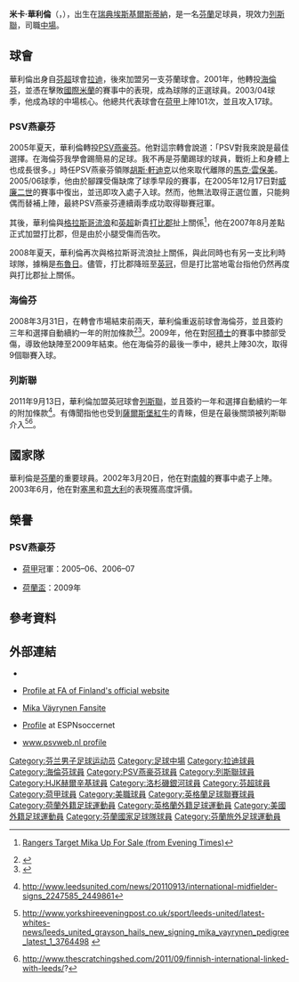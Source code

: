 {{noteTA
|G1=足球
|G2=FAcup
|G3=uefa
|G4=列斯聯
|T=zh-hans:米卡·韦于吕宁;zh-hk:米卡·華利倫;zh-tw:米卡·韋於呂寧;
|1=zh-hans:米卡·韦于吕宁;zh-hk:米卡·華利倫;zh-tw:米卡·韋於呂寧;
|2=zh-hans:韦于吕宁;zh-hk:華利倫;zh-tw:韋於呂寧;
|3=zh-hans:拉赫蒂;zh-hk:拉迪;zh-tw:拉赫蒂;
|4=zh-hans:马克·范博梅尔;zh-hk:馬克·雲保美;zh-tw:馬克·范博梅爾;
}}
{{Infobox football biography
 | playername           = 米卡·華利倫<br>''Mika Väyrynen''
 | image                = [[Image:Mika_Väyrynen.jpg|200px]]
 | height               = {{height|m=1.8}}
 | dateofbirth          = {{birth date and age|df=yes|1981|12|28}}
 | cityofbirth          = [[埃斯基爾斯蒂納|埃斯基爾斯蒂納]]
 | countryofbirth       = [[瑞典|瑞典]]
 | currentclub          = [[列斯聯足球會|列斯聯]]
 | clubnumber           = 7
 | position             = [[中場|中場]]
 | years1   = 1999–2000 | clubs1   = [[拉赫蒂足球俱乐部|拉迪]] | caps1   = 36 | goals1   = 11
 | years2   = 2001 | clubs2   = {{Link-en|約克里特|FC Jokerit}} | caps2   = 30 | goals2   = 4
 | years3   = 2001–2005 | clubs3   = [[海倫芬足球會|海倫芬]] | caps3   = 101 | goals3   = 17
 | years4   = 2005–2008 | clubs4   = [[PSV燕豪芬|PSV燕豪芬]] | caps4   = 29 | goals4   = 2
 | years5   = 2008–2011 | clubs5   = [[海倫芬足球會|海倫芬]]  | caps5   = 57 | goals5   = 11
 | years6   = 2011−     | clubs6   = [[列斯聯足球會|列斯聯]] | caps6 = 0 | goals6 = 0
 | nationalyears1   = 2002–2015 | nationalteam1   = [[芬蘭國家足球隊|芬蘭]] | nationalcaps1   = 64 | nationalgoals1   = 5
 | pcupdate             = 2011年9月20日 (二) 04:26 (UTC)
 | ntupdate             = 2011年9月20日 (二) 04:26 (UTC)
}}
'''米卡·華利倫'''（{{lang-fi|Mika Väyrynen}}，{{bd|1981年|12月28日|catIdx=Vayrynen, Mika}}），出生在[[瑞典|瑞典]][[埃斯基爾斯蒂納|埃斯基爾斯蒂納]]，是一名[[芬蘭|芬蘭]]足球員，現效力[[列斯聯足球會|列斯聯]]，司職[[中場|中場]]。

==球會==
華利倫出身自[[芬蘭足球超級聯賽|芬超]]球會[[拉赫蒂足球俱乐部|拉迪]]，後來加盟另一支芬蘭球會{{Link-en|約克里特|FC Jokerit}}。2001年，他轉投[[海倫芬足球會|海倫芬]]，並憑在擊敗[[國際米蘭足球會|國際米蘭]]的賽事中的表現，成為球隊的正選球員。2003/04球季，他成為球的中場核心。他總共代表球會在[[荷蘭足球甲級聯賽|荷甲]]上陣101次，並且攻入17球。

===PSV燕豪芬===
2005年夏天，華利倫轉投[[PSV燕豪芬|PSV燕豪芬]]。他對這宗轉會說道：「PSV對我來說是最佳選擇。在海倫芬我學會踢簡易的足球。我不再是芬蘭踢球的球員，戰術上和身體上也成長很多。」時任PSV燕豪芬領隊[[胡斯·軒迪克|胡斯·軒迪克]]以他來取代離隊的[[馬克·雲保美|馬克·雲保美]]。2005/06球季，他由於腳踝受傷缺席了球季早段的賽事，在2005年12月17日對[[蒂爾堡威廉二世|威廉二世]]的賽事中復出，並迅即攻入處子入球。然而，他無法取得正選位置，只能夠偶而替補上陣，最終PSV燕豪芬連續兩季成功取得聯賽冠軍。

其後，華利倫與[[格拉斯哥流浪足球會|格拉斯哥流浪]]和[[英格蘭足球超級聯賽|英超]]新貴[[打比郡足球會|打比郡]]扯上關係<ref>{{en}}[http://www.eveningtimes.co.uk/sport/display.var.2405577.0.rangers_target_mika_up_for_sale.php Rangers Target Mika Up For Sale (from Evening Times)<!-- Bot generated title -->]</ref>，他在2007年8月差點正式加盟打比郡，但是由於小腿受傷而告吹。

2008年夏天，華利倫再次與格拉斯哥流浪扯上關係，與此同時也有另一支比利時球隊，據稱是[[布魯日俱樂部|布魯日]]。儘管，打比郡降班至[[英格蘭足球冠軍聯賽|英冠]]，但是打比當地電台指他仍然再度與打比郡扯上關係。

===海倫芬===
2008年3月31日，在轉會市場結束前兩天，華利倫重返前球會海倫芬，並且簽約三年和選擇自動續約一年的附加條款<ref>{{nl}}{{cite web |url=http://www.sc-heerenveen.nl/web/show/id=42457/contentid=7950 |title=Väyrynen keert terug bij sc Heerenveen |publisher=Sc-heerenveen.nl |date= |accessdate=2010-04-27 }}{{dead link|date=2018年1月 |bot=InternetArchiveBot |fix-attempted=yes }}</ref><ref>{{fi}}{{cite web|url=http://www.mtv3.fi/urheilu/futis/uutiset.shtml/arkistot/futis/2008/08/694821 |title=Mika Väyrynen palaa Heerenveeniin |publisher=MTV3.fi |date=2008-08-31 |accessdate=2010-04-27}}</ref>。2009年，他在對[[阿積士足球會|阿積士]]的賽事中膝部受傷，導致他缺陣至2009年結束。他在海倫芬的最後一季中，總共上陣30次，取得9個聯賽入球。

===列斯聯===
2011年9月13日，華利倫加盟英冠球會[[列斯聯足球會|列斯聯]]，並且簽約一年和選擇自動續約一年的附加條款<ref>{{en}}http://www.leedsunited.com/news/20110913/international-midfielder-signs_2247585_2449861</ref>。有傳聞指他也受到[[薩爾斯堡紅牛足球會|薩爾斯堡紅牛]]的青睞，但是在最後關頭被列斯聯介入<ref>{{en}}http://www.yorkshireeveningpost.co.uk/sport/leeds-united/latest-whites-news/leeds_united_grayson_hails_new_signing_mika_vayrynen_pedigree_latest_1_3764498 {{Wayback|url=http://www.yorkshireeveningpost.co.uk/sport/leeds-united/latest-whites-news/leeds_united_grayson_hails_new_signing_mika_vayrynen_pedigree_latest_1_3764498 |date=20110923150523 }}</ref><ref>{{en}}http://www.thescratchingshed.com/2011/09/finnish-international-linked-with-leeds/?</ref>。

==國家隊==
華利倫是[[芬蘭國家足球隊|芬蘭]]的重要球員。2002年3月20日，他在對[[南韓國家足球隊|南韓]]的賽事中處子上陣。2003年6月，他在對[[塞爾維亞和黑山國家足球隊|塞黑]]和[[意大利國家足球隊|意大利]]的表現獲高度評價。

==榮譽==
===PSV燕豪芬===
*[[荷蘭足球甲級聯賽|荷甲]]冠軍：2005–06、2006–07

*[[荷蘭盃|荷蘭盃]]：2009年

==參考資料==
{{reflist}}

==外部連結==
*{{en}}{{twitter|MikaVayrynen10}}
*{{fi icon}} [https://web.archive.org/web/20070509002147/http://www.palloliitto.fi/maajoukkueet/miesten_a-maajoukkue/pelaajat/vayrynen_mika/ Profile at FA of Finland's official website]
*{{en}}[https://web.archive.org/web/20071024172047/http://www.freewebs.com/mikavayrynen/index.htm Mika Väyrynen Fansite]
*{{en}}[http://soccernet.espn.go.com/player/_/id/76733/mika-vayrynen?cc=5739 Profile] at ESPNsoccernet
*{{nl}}[https://web.archive.org/web/20120328015139/http://www.psvweb.nl/speler_oud.php?id=79 www.psvweb.nl profile]

{{DEFAULTSORT:Vayrynen, Mika}}
[[Category:芬兰男子足球运动员|Category:芬兰男子足球运动员]]
[[Category:足球中場|Category:足球中場]]
[[Category:拉迪球員|Category:拉迪球員]]
[[Category:海倫芬球員|Category:海倫芬球員]]
[[Category:PSV燕豪芬球員|Category:PSV燕豪芬球員]]
[[Category:列斯聯球員|Category:列斯聯球員]]
[[Category:HJK赫爾辛基球員|Category:HJK赫爾辛基球員]]
[[Category:洛杉磯銀河球員|Category:洛杉磯銀河球員]]
[[Category:芬超球員|Category:芬超球員]]
[[Category:荷甲球員|Category:荷甲球員]]
[[Category:美職球員|Category:美職球員]]
[[Category:英格蘭足球聯賽球員|Category:英格蘭足球聯賽球員]]
[[Category:荷蘭外籍足球運動員|Category:荷蘭外籍足球運動員]]
[[Category:英格蘭外籍足球運動員|Category:英格蘭外籍足球運動員]]
[[Category:美國外籍足球運動員|Category:美國外籍足球運動員]]
[[Category:芬蘭國家足球隊球員|Category:芬蘭國家足球隊球員]]
[[Category:芬蘭旅外足球運動員|Category:芬蘭旅外足球運動員]]